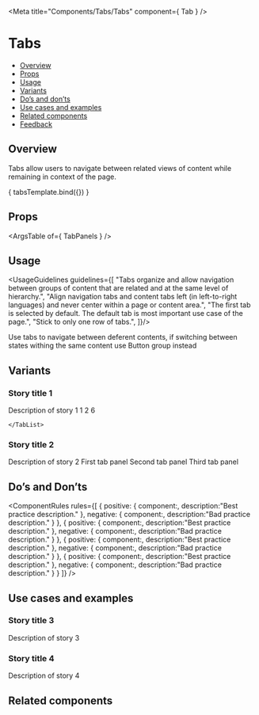 
<Meta
  title="Components/Tabs/Tabs"
  component={ Tab }
/>

<!--- Component template -->


<!--- Component documentation -->

# Tabs
- [Overview](#overview)
- [Props](#props)
- [Usage](#usage)
- [Variants](#variants)
- [Do’s and don’ts](#dos-and-donts)
- [Use cases and examples](#use-cases-and-examples)
- [Related components](#related-components)
- [Feedback](#feedback)

## Overview
Tabs allow users to navigate between related views of content while remaining in context of the page.

<Canvas>
  <Story name="Overview"
         args={ {prop1: "prop's default value", prop2: "prop's default value"} }>
    { tabsTemplate.bind({}) }
  </Story>
</Canvas>

## Props
<ArgsTable of={ TabPanels } />

## Usage
<UsageGuidelines guidelines={[
  "Tabs organize and allow navigation between groups of content that are related and at the same level of hierarchy.",
  "Align navigation tabs and content tabs left (in left-to-right languages) and never center within a page or content area.",
  "The first tab is selected by default. The default tab is most important use case of the page.",
  "Stick to only one row of tabs.",
]}/>

<Tip>Use tabs to navigate between deferent contents, if switching between states withing the same 
content use Button group instead</Tip>

## Variants
### Story title 1
Description of story 1
<Canvas>
  <Story name="States">
    <TabList>
      <Tab>1</Tab>
      <Tab>2</Tab>
      <Tab></Tab>
      <Tab>6</Tab>
      
    </TabList>
  </Story>
</Canvas>

### Story title 2
Description of story 2
<Canvas>
  <Story name="Story title 2">
    <TabPanels>
      <TabPanel>First tab panel</TabPanel>
      <TabPanel>Second tab panel</TabPanel>
      <TabPanel>Third tab panel</TabPanel>
    </TabPanels>
  </Story>
</Canvas>

## Do’s and Don’ts
<ComponentRules
  rules={[
    {
      positive: {
        component:<Tab />,
        description:"Best practice description."
      },
      negative: {
        component:<Tab />,
        description:"Bad practice description."
      }
    },
    {
      positive: {
        component:<Tab />,
        description:"Best practice description."
      },
      negative: {
        component:<Tab />,
        description:"Bad practice description."
      }
    },
    {
      positive: {
        component:<Tab />,
        description:"Best practice description."
      },
      negative: {
        component:<Tab />,
        description:"Bad practice description."
      }
    },
    {
      positive: {
        component:<Tab />,
        description:"Best practice description."
      },
      negative: {
        component:<Tab />,
        description:"Bad practice description."
      }
    }
  ]}
/>


## Use cases and examples

### Story title 3
Description of story 3
<Canvas>
  <Story name="Story title 3">
    <Tab />
    <Tab />
  </Story>
</Canvas>

### Story title 4
Description of story 4
<Canvas>
  <Story name="Story title 4">
    <Tab />
    <Tab />
  </Story>
</Canvas>

## Related components
<RelatedComponents componentsNames={[]} />
